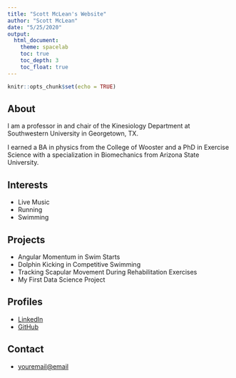 ```yaml
---
title: "Scott McLean's Website"
author: "Scott McLean"
date: "5/25/2020"
output: 
  html_document:
    theme: spacelab
    toc: true
    toc_depth: 3
    toc_float: true
---
```


```r
knitr::opts_chunk$set(echo = TRUE)
```

## About

I am a professor in and chair of the Kinesiology Department at Southwestern University in Georgetown, TX.

I earned a BA in physics from the College of Wooster and a PhD in Exercise Science with a specialization in Biomechanics from Arizona State University.

## Interests

* Live Music
* Running
* Swimming

## Projects

* Angular Momentum in Swim Starts
* Dolphin Kicking in Competitive Swimming
* Tracking Scapular Movement During Rehabilitation Exercises
* My First Data Science Project

## Profiles 

* [LinkedIn](https://www.linkedin.com/in/scott-mclean-a3609658/)
* [GitHub](http://github.com/smclean99)

## Contact

* [youremail@email](mailto:mcleans@southwestern.edu)